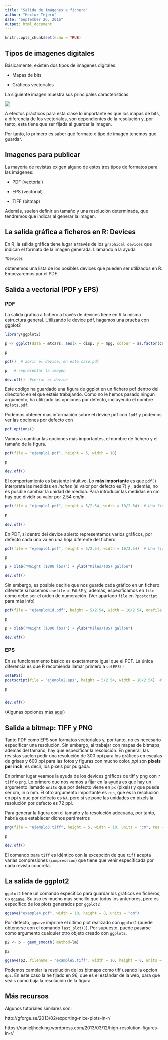 ```yaml
---
title: "Salida de imágenes a fichero"
author: "Hector Tejero"
date: "September 26, 2016"
output: html_document
---
```


```r
knitr::opts_chunk$set(echo = TRUE)
```

## Tipos de imagenes digitales

Básicamente, existen dos tipos de imágenes digitales: 

- Mapas de bits

- Gráficos vectoriales

La siguiente imagen muestra sus principales características. 

![](http://imagebox.com/app/wp-content/uploads/2013/05/BitmapVsVectorChart-01.jpg)


A efectos prácticos para esta clase lo importante es que los mapas de bits, a diferencia de los vectoriales, son dependientes de la resolución y, por tanto, esta tiene que ser fijada al guardar la imagen. 

Por tanto, lo primero es saber qué formato o tipo de imagen tenemos que guardar.

## Imagenes para publicar

La mayoría de revistas exigen alguno de estos tres tipos de formatos para las imágenes: 

- PDF (vectorial)

- EPS (vectorial)

- TIFF (bitmap)

Además, suelen definir un tamaño y una resolución determinada, que tendremos que indicar al generar la imagen.  

## La salida gráfica a ficheros en R: Devices

En R, la sálida gráfica tiene lugar a través de los `graphical devices` que indican el formato de la imagen generada. Llamando a la ayuda 

```r
?Devices
```

obtenemos una lista de los posibles devices que pueden ser utilizados en R. Empezaremos por el PDF.

## Salida a vectorial (PDF y EPS)

### PDF 

La salida gráfica a fichero a través de devices tiene en R la misma estructura general. Utilizando le device pdf, hagamos una prueba con ggplot2

```r
library(ggplot2)

p <- ggplot(data = mtcars, aes(x = disp, y = mpg, colour = as.factor(carb) )) + geom_point()

p

pdf()  # abrir el device, en este caso pdf  

p   # representar la imagen

dev.off()  #cerrar el device


```

Este código ha guardado una figura de ggplot en un fichero pdf dentro del directorio en el que estéis trabajando. Como no le hemos pasado ningun argumento, ha utilizado las opciones por defecto, incluyendo el nombre `Rplots.pdf`. 

Podemos obtener más información sobre el device pdf con ```?pdf``` y podemos ver las opciones por defecto con 

```r
pdf.options()

```

Vamos a cambiar las opciones más importantes, el nombre de fichero y el tamaño de la figura. 

```r

pdf(file = "ejemplo1.pdf", height = 5, width = 10)  

p    

dev.off()   


```

El comportamiento es bastante intuitivo. Lo __más importante__ es que `pdf()` interpreta las medidas en _inches_ (el valor por defecto es 7) y , además, no es posible cambiar la unidad de medida. Para introducir las medidas en cm hay que dividir su valor por 2.54 cm/in.  


```r


pdf(file = "ejemplo1.pdf", height = 5/2.54, width = 10/2.54)  # Una figura de 5x10 cm

p    

dev.off()   


```


En PDF, si dentro del device abierto representamos varios gráficos, por defecto cada uno va en una hoja diferente del fichero. 

```r

pdf(file = "ejemplo1.pdf", height = 5/2.54, width = 10/2.54)  # Una figura de 5x10 cm

p    

p + xlab("Weight (1000 lbs)") + ylab("Miles/(US) gallon")

dev.off()  


```

Sin embargo, es posible decirle que nos guarde cada gráfico en un fichero diferente si hacemos `onefile = FALSE` y, además, específicamos en `file` como debe ser el orden de numeración. (Ver apartado `file` en `?postcript` para más info)


```r

pdf(file = "ejemplo%1d.pdf", height = 5/2.54, width = 10/2.54, onefile = FALSE)  # Una figura de 5x10 cm

p    

p + xlab("Weight (1000 lbs)") + ylab("Miles/(US) gallon")

dev.off()  


```


### EPS

En su funcionamiento básico es exactamente igual que el PDF. La única diferencia es que R recomienda llamar primero a `setEPS()`

```r
setEPS() 
postscript(file = "ejemplo2.eps", height = 5/2.54, width = 10/2.54)  # Una figura de 5x10 cm

p    


dev.off()  


```

(Algunas opciones más [aquí](http://moc.environmentalinformatics-marburg.de/gitbooks/publicationQualityGraphics/_book/chapters/04_saving_visualisations/postscript.html))


## Salida a bitmap: TIFF y PNG

Tanto PDF como EPS son formatos vectoriales y, por tanto, no es necesario especificar una resolución. Sin embargo, al trabajar con mapas de bitmaps, además del tamaño, hay que especificar la resolución. En general, las revistas suelen pedir una resolución de 300 ppi para los gráficos en escalas de grises y 600 ppi para las fotos y figuras con mucho color. _ppi_ son __pixels per inch__, es decir, los pixels por pulgada. 

En primer lugar veamos la ayuda de los devices gráficos de tiff y png con `?tiff` o `png`. Lo primero que nos vamos a fijar en la ayuda es que hay un argumento llamado `units` que por defecto viene en `px` (pixels) y que puede ser cm, in o mm. El otro argumento importante es `res`, que es la resolución en ppi y que por defecto es `NA`, pero si se pone las unidades en pixels la resolución por defecto es 72 ppi. 

Para generar la figura con el tamaño y la resolución adecuada, por tanto, habría que establecer dichos parámetros

```r


png(file = "ejemplo3.tiff", height = 5, width = 10, units = "cm", res = 300)  # Una figura de 5x10 cm

p    

dev.off()  


```

El comando para `tiff` es idéntico con la excepción de que `tiff` acepta varias compresiones (`compression`) que tiene que venir específicada por cada revista concreta. 


## La salida de ggplot2

`ggplot2` tiene un comando específico para guardar los gráficos en ficheros, es [`ggsave`](http://docs.ggplot2.org/current/ggsave.html). Su uso es mucho más sencillo que todos los anteriores, pero es específico de los plots generados por `ggplot2`

```r
ggsave("example4.pdf", width = 10, height = 8, units = "cm")

```

Por defecto, `ggsave` imprime el último plot realizado con `ggplot2` (puede obtenerse con el comando `last_plot()`). Por supuesto, puede pasarse como argumento cualquier otro objeto creado con `ggplot2`. 

```r

p2 <- p + geom_smooth( method=lm)

p2

ggsave(p2, filename = "example5.tiff", width = 10, height = 8, units = "cm", dpi = 96)

```

Podemos cambiar la resolución de los bitmaps como tiff usando la opcion `dpi`. En este caso la he fijado en 96, que es el estándar de la web, para que veáis como baja la resolución de la figura. 


## Más recursos 

Algunos tutoriales similares son: 

http://gforge.se/2013/02/exporting-nice-plots-in-r/

https://danieljhocking.wordpress.com/2013/03/12/high-resolution-figures-in-r/


